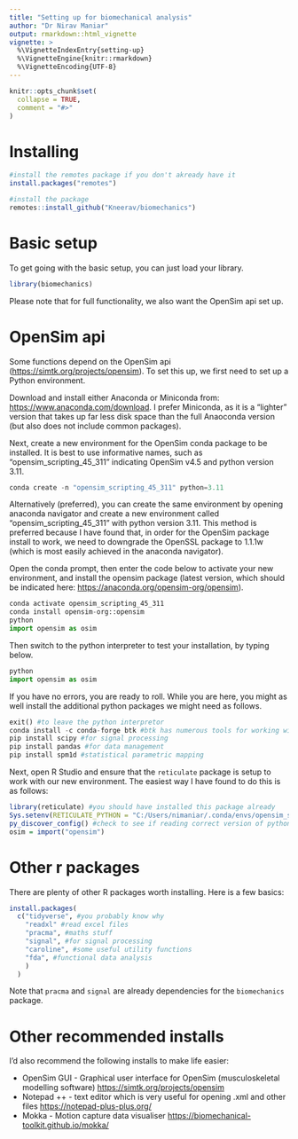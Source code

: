 ```yaml
---
title: "Setting up for biomechanical analysis"
author: "Dr Nirav Maniar"
output: rmarkdown::html_vignette
vignette: >
  %\VignetteIndexEntry{setting-up}
  %\VignetteEngine{knitr::rmarkdown}
  %\VignetteEncoding{UTF-8}
---
```


```r
knitr::opts_chunk$set(
  collapse = TRUE,
  comment = "#>"
)
```

# Installing

```r
#install the remotes package if you don't akready have it
install.packages("remotes")

#install the package
remotes::install_github("Kneerav/biomechanics")
```

# Basic setup

To get going with the basic setup, you can just load your library. 

```r
library(biomechanics)
```

Please note that for full functionality, we also want the OpenSim api set up. 

# OpenSim api

Some functions depend on the OpenSim api (<https://simtk.org/projects/opensim>). To set this up, we first need to set up a Python environment. 

Download and install either Anaconda or Miniconda from: <https://www.anaconda.com/download>. I prefer Miniconda, as it is a "lighter" version that takes up far less disk space than the full Anaoconda version (but also does not include common packages). 

Next, create a new environment for the OpenSim conda package to be installed. It is best to use informative names, such as “opensim_scripting_45_311” indicating OpenSim v4.5 and python version 3.11.

```python
conda create -n "opensim_scripting_45_311" python=3.11
```

Alternatively (preferred), you can create the same environment by opening anaconda navigator and create a new environment called "opensim_scripting_45_311" with python version 3.11. This method is preferred because I have found that, in order for the OpenSim package install to work, we need to downgrade the OpenSSL package to 1.1.1w (which is most easily achieved in the anaconda navigator).

Open the conda prompt, then enter the code below to activate your new environment, and install the opensim package (latest version, which should be indicated here: <https://anaconda.org/opensim-org/opensim>).

```python
conda activate opensim_scripting_45_311
conda install opensim-org::opensim
python
import opensim as osim
```

Then switch to the python interpreter to test your installation, by typing below.

```python
python
import opensim as osim
```

If you have no errors, you are ready to roll. While you are here, you might as well install the additional python packages we might need as follows.

```python
exit() #to leave the python interpretor
conda install -c conda-forge btk #btk has numerous tools for working with c3d files
pip install scipy #for signal processing 
pip install pandas #for data management
pip install spm1d #statistical parametric mapping
```

Next, open R Studio and ensure that the `reticulate` package is setup to work with our new environment. The easiest way I have found to do this is as follows:

```r
library(reticulate) #you should have installed this package already
Sys.setenv(RETICULATE_PYTHON = "C:/Users/nimaniar/.conda/envs/opensim_scripting_45_311") #change file path as needed
py_discover_config() #check to see if reading correct version of python, should be 3.11
osim = import("opensim")
```

# Other r packages

There are plenty of other R packages worth installing. Here is a few basics:

```r

install.packages(
  c("tidyverse", #you probably know why
    "readxl" #read excel files
    "pracma", #maths stuff
    "signal", #for signal processing
    "caroline", #some useful utility functions
    "fda", #functional data analysis
    )
  ) 

```

Note that `pracma` and `signal` are already dependencies for the `biomechanics` package. 

# Other recommended installs

I'd also recommend the following installs to make life easier:

-   OpenSim GUI - Graphical user interface for OpenSim (musculoskeletal modelling software) <https://simtk.org/projects/opensim>
-   Notepad ++ - text editor which is very useful for opening .xml and other files <https://notepad-plus-plus.org/>
-   Mokka - Motion capture data visualiser <https://biomechanical-toolkit.github.io/mokka/>
